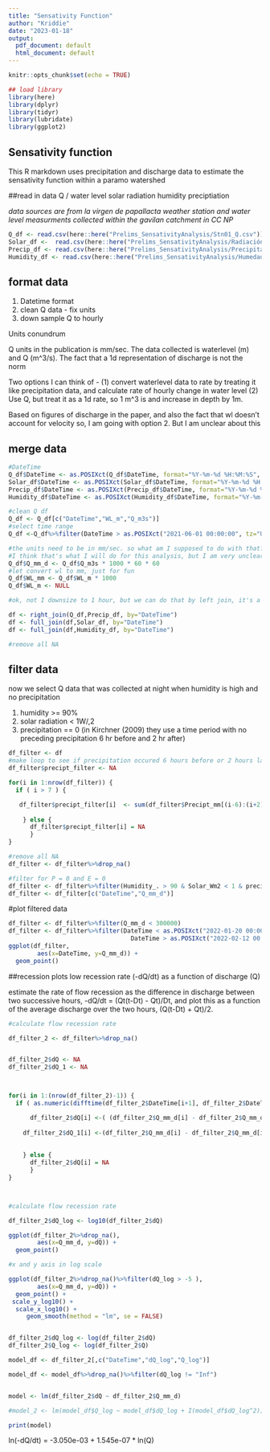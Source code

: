 ```yaml
---
title: "Sensativity Function"
author: "Kriddie"
date: "2023-01-18"
output:
  pdf_document: default
  html_document: default
---
```


```r
knitr::opts_chunk$set(echo = TRUE)

## load library
library(here)
library(dplyr)
library(tidyr)
library(lubridate)
library(ggplot2)
```

## Sensativity function

This R markdown uses precipitation and discharge data to estimate the sensativity function within a paramo watershed 

##read in data
Q / water level 
solar radiation
humidity
preciptiation

*data sources are from la virgen de papallacta weather station and water level measurments collected within the gavilan catchment in CC NP*


```r
Q_df <- read.csv(here::here("Prelims_SensativityAnalysis/Stn01_Q.csv"))
Solar_df <-  read.csv(here::here("Prelims_SensativityAnalysis/Radiación_Solar_Horario.csv"))
Precip_df <- read.csv(here::here("Prelims_SensativityAnalysis/Precipitación_Horario.csv"))
Humidity_df <- read.csv(here::here("Prelims_SensativityAnalysis/Humedad_del_aire_Horario.csv"))

```

## format data
1. Datetime format
2. clean Q data - fix units
3. down sample Q to hourly

Units conundrum

Q units in the publication is mm/sec. The data collected is waterlevel (m) and Q (m^3/s). The fact that a 1d representation of discharge is not the norm

Two options I can think of - (1) convert waterlevel data to rate by treating it like precipitation data, and calculate rate of hourly change in water level (2) Use Q, but treat it as a 1d rate, so 1 m^3 is and increase in depth by 1m.

Based on figures of discharge in the paper, and also the fact that wl doesn't account for velocity so, I am going with option 2. But I am unclear about this

## merge data



```r
#DateTime
Q_df$DateTime <- as.POSIXct(Q_df$DateTime, format="%Y-%m-%d %H:%M:%S", tz="UTC")
Solar_df$DateTime <- as.POSIXct(Solar_df$DateTime, format="%Y-%m-%d %H:%M:%S", tz="UTC")
Precip_df$DateTime <- as.POSIXct(Precip_df$DateTime, format="%Y-%m-%d %H:%M:%S", tz="UTC")
Humidity_df$DateTime <- as.POSIXct(Humidity_df$DateTime, format="%Y-%m-%d %H:%M:%S", tz="UTC")

#clean Q df
Q_df <- Q_df[c("DateTime","WL_m","Q_m3s")]
#select time range
Q_df <-Q_df%>%filter(DateTime > as.POSIXct("2021-06-01 00:00:00", tz="UTC") & DateTime < as.POSIXct("2022-06-01 00:00:00", tz="UTC"))

#the units need to be in mm/sec. so what am I supposed to do with that?? right now discharge is in m^3 per s... can I take discharge, convert to mm^3, and then ignore the 3d ? like just depth?
#I think that's what I will do for this analysis, but I am very unclear about this. So we multiply by 1000 to convert 1m to 1mm (in 1 d) and convert seconds to hours
Q_df$Q_mm_d <- Q_df$Q_m3s * 1000 * 60 * 60
#let convert wl to mm, just for fun
Q_df$WL_mm <- Q_df$WL_m * 1000
Q_df$WL_m <- NULL

#ok, not I downsize to 1 hour, but we can do that by left join, it's a little easier that way

df <- right_join(Q_df,Precip_df, by="DateTime")
df <- full_join(df,Solar_df, by="DateTime")
df <- full_join(df,Humidity_df, by="DateTime")

#remove all NA


```

## filter data
now we select Q data that was collected at night when humidity is high and no precipitation

1. humidity >= 90%
2. solar radiation < 1W/,2
3. precipitation == 0 (in Kirchner (2009) they use a time period with no preceding precipitation 6 hr before and 2 hr after)


```r


df_filter <- df
#make loop to see if precipitation occured 6 hours before or 2 hours later
df_filter$precipt_filter <- NA

for(i in 1:nrow(df_filter)) {
  if ( i > 7 ) {

   df_filter$precipt_filter[i]  <- sum(df_filter$Precipt_mm[(i-6):(i+2)])
      
    } else {
      df_filter$precipt_filter[i] = NA
      }
}

#remove all NA
df_filter <- df_filter%>%drop_na()

#filter for P = 0 and E = 0
df_filter <- df_filter%>%filter(Humidity_. > 90 & Solar_Wm2 < 1 & precipt_filter == 0 )
df_filter <- df_filter[c("DateTime","Q_mm_d")]

```

#plot filtered data
```r
df_filter <- df_filter%>%filter(Q_mm_d < 300000)
df_filter <- df_filter%>%filter(DateTime < as.POSIXct("2022-01-20 00:00:00",tz="UTC") |
                                  DateTime > as.POSIXct("2022-02-12 00:00:00",tz="UTC"))
ggplot(df_filter,
        aes(x=DateTime, y=Q_mm_d)) +
  geom_point()

```

##recession plots
low recession rate (-dQ/dt) as a function of discharge (Q)

estimate the rate of flow recession as the difference in discharge between two successive hours, -dQ/dt = (Qt(t-Dt) -  Qt)/Dt,
and plot this as a function of the average discharge over the
two hours, (Q(t-Dt) + Qt)/2. 

```r
#calculate flow recession rate

df_filter_2 <- df_filter%>%drop_na()


df_filter_2$dQ <- NA
df_filter_2$dQ_1 <- NA



for(i in 1:(nrow(df_filter_2)-1)) {
  if ( as.numeric(difftime(df_filter_2$DateTime[i+1], df_filter_2$DateTime[i], units="hours")) == 1 ) {

      df_filter_2$dQ[i] <-( (df_filter_2$Q_mm_d[i] - df_filter_2$Q_mm_d[i+1])/1 ) /   (df_filter_2$Q_mm_d[i+1] + df_filter_2$Q_mm_d[i])/2
      
    df_filter_2$dQ_1[i] <-(df_filter_2$Q_mm_d[i] - df_filter_2$Q_mm_d[i+1])/1 
    
      
    } else {
      df_filter_2$dQ[i] = NA
      }
}




```

```r
#calculate flow recession rate

df_filter_2$dQ_log <- log10(df_filter_2$dQ)

ggplot(df_filter_2%>%drop_na(),
        aes(x=Q_mm_d, y=dQ)) +
  geom_point()

#x and y axis in log scale

ggplot(df_filter_2%>%drop_na()%>%filter(dQ_log > -5 ),
        aes(x=Q_mm_d, y=dQ)) +
  geom_point() +
 scale_y_log10() + 
  scale_x_log10() +
     geom_smooth(method = "lm", se = FALSE)



```

```r

df_filter_2$dQ_log <- log(df_filter_2$dQ)
df_filter_2$Q_log <- log(df_filter_2$Q)

model_df <- df_filter_2[,c("DateTime","dQ_log","Q_log")]

model_df <- model_df%>%drop_na()%>%filter(dQ_log != "Inf")


model <- lm(df_filter_2$dQ ~ df_filter_2$Q_mm_d)

#model_2 <- lm(model_df$Q_log ~ model_df$dQ_log + I(model_df$dQ_log^2))

print(model)


```
ln(-dQ/dt) = -3.050e-03 + 1.545e-07 * ln(Q)
